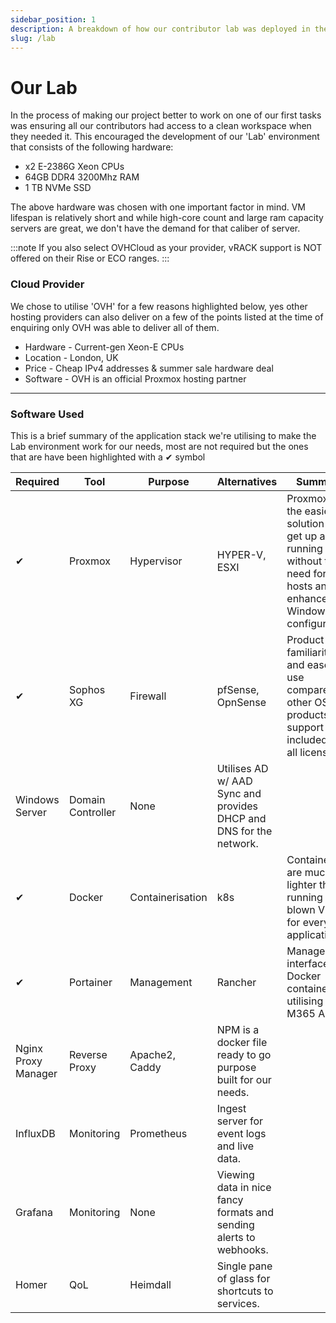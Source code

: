 ```yaml
---
sidebar_position: 1
description: A breakdown of how our contributor lab was deployed in the cloud.
slug: /lab
---
```


# Our Lab

In the process of making our project better to work on one of our first tasks was ensuring all our contributors had access to a clean workspace when they needed it. This encouraged the development of our 'Lab' environment that consists of the following hardware:

<ul>
    <li>x2 E-2386G Xeon CPUs</li>
    <li>64GB DDR4 3200Mhz RAM</li>
    <li>1 TB NVMe SSD</li>
</ul>

The above hardware was chosen with one important factor in mind. VM lifespan is relatively short and while high-core count and large ram capacity servers are great, we don't have the demand for that caliber of server.

:::note
If you also select OVHCloud as your provider, vRACK support is NOT offered on their Rise or ECO ranges.
:::

### Cloud Provider 

We chose to utilise 'OVH' for a few reasons highlighted below, yes other hosting providers can also deliver on a few of the points listed at the time of enquiring only OVH was able to deliver all of them.

<ul>
    <li> Hardware - Current-gen Xeon-E CPUs</li>
    <li> Location - London, UK</li>
    <li> Price - Cheap IPv4 addresses & summer sale hardware deal</li>
    <li> Software - OVH is an official Proxmox hosting partner</li>
</ul>

---

### Software Used

This is a brief summary of the application stack we're utilising to make the Lab environment work for our needs, most are not required but the ones that are have been highlighted with a ✔ symbol

Required | Tool | Purpose | Alternatives | Summary
------------ |------------ | ------- | -------- | -------
✔ | Proxmox | Hypervisor | HYPER-V, ESXI | Proxmox was the easiest solution to get up and running without the need for ESXi hosts and enhanced Windows configuration.
✔ | Sophos XG | Firewall | pfSense, OpnSense | Product familiarity and ease of use compared to other OSS products, support included with all licenses.
 | Windows Server | Domain Controller | None | Utilises AD w/ AAD Sync and provides DHCP and DNS for the network.
✔ | Docker | Containerisation | k8s | Containers are much lighter than running full blown VMs for every application.
✔ | Portainer | Management | Rancher | Management interface for Docker containers utilising M365 Auth.
 | Nginx Proxy Manager | Reverse Proxy | Apache2, Caddy | NPM is a docker file ready to go purpose built for our needs.
 | InfluxDB | Monitoring | Prometheus | Ingest server for event logs and live data.
 | Grafana | Monitoring | None | Viewing data in nice fancy formats and sending alerts to webhooks.
 | Homer | QoL | Heimdall | Single pane of glass for shortcuts to services.

